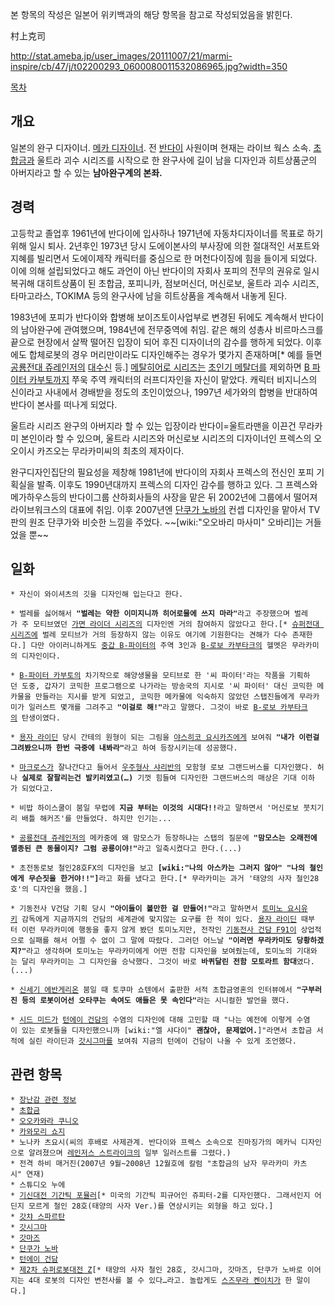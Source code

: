 본 항목의 작성은 일본어 위키백과의 해당 항목을 참고로 작성되었음을 밝힌다.

村上克司

http://stat.ameba.jp/user_images/20111007/21/marmi-inspire/cb/47/j/t02200293_0600080011532086965.jpg?width=350

[[목차]]
== 개요 ==
일본의 완구 디자이너. [[메카 디자이너]]. 전 [[반다이]] 사원이며 현재는 라이브 웍스 소속. [[초합금]]과 울트라 괴수 시리즈를 시작으로 한 완구사에 길이 남을 디자인과 히트상품군의 아버지라고 할 수 있는 '''남아완구계의 본좌.'''

== 경력 ==
고등학교 졸업후 1961년에 반다이에 입사하나 1971년에 자동차디자이너를 목표로 하기 위해 일시 퇴사. 2년후인 1973년 당시 도에이본사의 부사장에 의한 절대적인 서포트와 지혜를 빌리면서 도에이제작 캐릭터를 중심으로 한 머천다이징에 힘을 들이게 되었다. 이에 의해 설립되었다고 해도 과언이 아닌 반다이의 자회사 포피의 전무의 권유로 일시복귀해 대히트상품이 된 초합금, 포피니카, 점보머신더, 머신로보, 울트라 괴수 시리즈, 타마고라스, TOKIMA 등의 완구사에 남을 히트상품을 계속해서 내놓게 된다.

1983년에 포피가 반다이와 합병해 보이즈토이사업부로 변경된 뒤에도 계속해서 반다이의 남아완구에 관여했으며, 1984년에 전무중역에 취임. 같은 해의 성총사 비르마스크를 끝으로 현장에서 살짝 떨어진 입장이 되어 후진 디자이너의 감수를 행하게 되었다. 이후에도 합체로봇의 경우 머리만이라도 디자인해주는 경우가 몇가지 존재하며[* 예를 들면 [[공룡전대 쥬레인저]]의 [[대수신]] 등.] [[메탈히어로 시리즈]]는 [[초인기 메탈더]]를 제외하면 [[B 파이터 카부토]]까지 쭈욱 주역 캐릭터의 러프디자인을 자신이 맡았다. 캐릭터 비지니스의 신이라고 사내에서 경배받을 정도의 초인이었으나, 1997년 세가와의 합병을 반대하여 반다이 본사를 떠나게 되었다.

울트라 시리즈 완구의 아버지라 할 수 있는 입장이라 반다이=울트라맨을 이끈건 무라카미 본인이라 할 수 있으며, 울트라 시리즈와 머신로보 시리즈의 디자이너인 프렉스의 오오이시 카즈오는 무라카미씨의 최초의 제자이다.

완구디자인집단의 필요성을 제창해 1981년에 반다이의 자회사 프렉스의 전신인 포피 기획실을 발족. 이후도 1990년대까지 프렉스의 디자인 감수를 행하고 있다. 그 프렉스와 메가하우스등의 반다이그룹 산하회사들의 사장을 맡은 뒤 2002년에 그룹에서 떨어져 라이브워크스의 대표에 취임. 이후 2007년엔 [[단쿠가 노바]]의 컨셉 디자인을 맡아서 TV판의 원조 단쿠가와 비슷한 느낌을 주었다. ~~[wiki:"오오바리 마사미" 오바리]는 거들었을 뿐~~

== 일화 ==
 * 자신이 와이셔츠의 깃을 디자인해 입는다고 한다.

 * 벌레를 싫어해서 '''"벌레는 약한 이미지니까 히어로물에 쓰지 마라"'''라고 주장했으며 벌레가 주 모티브였던 [[가면 라이더 시리즈]]의 디자인엔 거의 참여하지 않았다고 한다.[* [[슈퍼전대 시리즈]]에 벌레 모티브가 거의 등장하지 않는 이유도 여기에 기원한다는 견해가 다수 존재한다.] 다만 아이러니하게도 [[중갑 B-파이터]]의 주역 3인과 [[B-로보 카부타크]]의 헬멧은 무라카미의 디자인이다.

 * [[B-파이터 카부토]]의 차기작으로 해양생물을 모티브로 한 '씨 파이터'라는 작품을 기획하던 도중, 갑자기 코믹한 프로그램으로 나가라는 방송국의 지시로 '씨 파이터' 대신 코믹한 메카물을 만들라는 지시를 받게 되었고, 코믹한 메카물에 익숙하지 않았던 스탭진들에게 무라카미가 일러스트 몇개를 그려주고 '''"이걸로 해!"'''라고 말했다. 그것이 바로 [[B-로보 카부타크]]의 탄생이였다.

 * [[용자 라이딘]] 당시 간테의 원형이 되는 그림을 [[야스히코 요시카즈]]에게 보여줘 '''"내가 이런걸 그려봤으니까 한번 극중에 내봐라"'''라고 하여 등장시키는데 성공했다.

 * [[마크로스]]가 잘나간다고 들어서 [[우주형사 샤리반]]의 모함형 로보 그랜드버스를 디자인했다. 허나 '''실제로 잘팔리는건 발키리였고(…)''' 기껏 힘들여 디자인한 그랜드버스의 매상은 기대 이하가 되었다고.

 * 비밥 하이스쿨이 붐일 무렵에 '''지금 부터는 이것의 시대다!!'''라고 말하면서 '머신로보 붓치기리 배틀 해커즈'를 만들었다. 하지만 인기는...

 * [[공룡전대 쥬레인저]]의 메카중에 왜 맘모스가 등장하냐는 스탭의 질문에 '''"맘모스는 오래전에 멸종된 큰 동물이지? 그럼 공룡이야!"'''라고 일축시켰다고 한다.(...)

 * 초전동로보 철인28호FX의 디자인을 보고 '''[wiki:"나의 아스카는 그러지 않아" "나의 철인에게 무슨짓을 한거야!!"]'''라고 화를 냈다고 한다.[* 무라카미는 과거 '태양의 사자 철인28호'의 디자인을 했음.]

 * 기동전사 V건담 기획 당시 '''"아이들이 볼만한 걸 만들어!"'''라고 말하면서 [[토미노 요시유키]] 감독에게 지금까지의 건담의 세계관에 맞지않는 요구를 한 적이 있다. [[용자 라이딘]] 때부터 이런 무라카미에 행동을 좋지 않게 봤던 토미노지만, 전작인 [[기동전사 건담 F91]]이 상업적으로 실패를 해서 어쩔 수 없이 그 말에 따랐다. 그러던 어느날 '''"이러면 무라카미도 당황하겠지?"'''라고 생각하며 토미노는 무라카미에게 어떤 전함 디자인을 보여줬는데, 토미노의 기대와는 달리 무라카미는 그 디자인을 승낙했다. 그것이 바로 '''바퀴달린 전함 모토라트 함대'''였다.(...)

 * [[신세기 에반게리온]] 붐일 때 토쿠마 쇼텐에서 출판한 서적 초합금영혼의 인터뷰에서 '''"구부러진 등의 로봇이어선 오타쿠는 속여도 애들은 못 속인다"'''라는 시니컬한 발언을 했다.

 * [[시드 미드]]가 [[턴에이 건담]]의 수염의 디자인에 대해 고민할 때 "나는 예전에 이렇게 수염이 있는 로봇들을 디자인했으니까 [wiki:"엘 샤다이" '''괜찮아, 문제없어.''']"라면서 초합금 서적에 실린 라이딘과 [[갓시그마]]를 보여줘 지금의 턴에이 건담이 나올 수 있게 조언했다.

== 관련 항목 ==
 * [[장난감 관련 정보]]
 * [[초합금]]
 * [[오오카와라 쿠니오]]
 * [[카와모리 쇼지]]
 * 노나카 츠요시(씨의 후배로 사제관계. 반다이와 프렉스 소속으로 진마징가의 메카닉 디자인으로 알려졌으며 [[레인저스 스트라이크]]의 일부 일러스트를 그렸다.)
 * 전격 하비 매거진(2007년 9월~2008년 12월호에 칼럼 "초합금의 남자 무라카미 카츠시" 연재)
 * 스튜디오 누에
 * [[기신대전 기간틱 포뮬러]][* 미국의 기간틱 피규어인 쥬피터-2를 디자인했다. 그래서인지 어딘지 모르게 철인 28호(태양의 사자 Ver.)를 연상시키는 외형을 하고 있다.]
 * [[갓챠 스파르탄]]
 * [[갓시그마]]
 * [[갓마즈]]
 * [[단쿠가 노바]]
 * [[턴에이 건담]]
 * [[제2차 슈퍼로봇대전 Z]][* 태양의 사자 철인 28호, 갓시그마, 갓마즈, 단쿠가 노바로 이어지는 4대 로봇의 디자인 변천사를 볼 수 있다…라고. 놀랍게도 [[스즈무라 켄이치]]가 한 말이다.]
